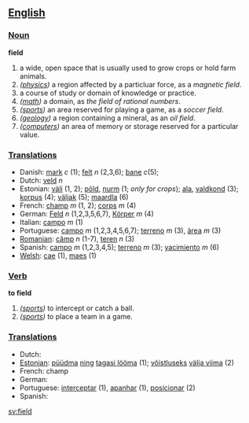 == [[English]] ==

=== [[Noun]] ===

'''field'''

#a wide, open space that is usually used to grow crops or hold farm animals.
#''([[physics]])'' a region affected by a particluar force, as a ''magnetic field''.
#a course of study or domain of knowledge or practice.
#''([[math]])'' a domain, as ''the field of rational numbers''.
#''([[sports]])'' an area reserved for playing a game, as a ''soccer field''.
#''([[geology]])'' a region containing a mineral, as an ''oil field''.
#''([[computers]])'' an area of memory or storage reserved for a particular value.

=== [[Translation]]s ===
*Danish: [[mark]] ''c'' (1); [[felt]] ''n'' (2,3,6); [[bane]] ''c''(5);
*Dutch: [[veld]] ''n''
*Estonian: [[väli]] (1, 2); [[põld]], [[nurm]] (1; ''only for crops''); [[ala]], [[valdkond]] (3); [[korpus]] (4); [[väljak]] (5); [[maardla]] (6) 
*French: [[champ]] ''m'' (1, 2); [[corps]] ''m'' (4)
*German: [[Feld]] ''n'' (1,2,3,5,6,7), [[Körper]] ''m'' (4)
*Italian: [[campo]] ''m'' (1)
*Portuguese: [[campo]] ''m'' (1,2,3,4,5,6,7); [[terreno]] ''m'' (3), [[àrea]] ''m'' (3)
*[[Romanian]]: [[câmp]] ''n'' (1-7), [[teren]] ''n'' (3)
*Spanish: [[campo]] ''m'' (1,2,3,4,5); [[terreno]] ''m'' (3); [[yacimiento]] ''m'' (6)
*[[Welsh]]: [[cae]] (1), [[maes]] (1)

=== [[Verb]] ===

'''to field'''

#''([[sports]])'' to intercept or catch a ball.
#''([[sports]])'' to place a team in a game.

=== [[Translations]] ===
*Dutch:
*[[Estonian]]: [[püüdma]] [[ning]] [[tagasi lööma]] (1); [[võistlus]]eks [[välja viima]] (2)
*French: champ
*German:
*Portuguese: [[interceptar]] (1), [[apanhar]] (1), [[posicionar]] (2)
*Spanish:

[[sv:field]]